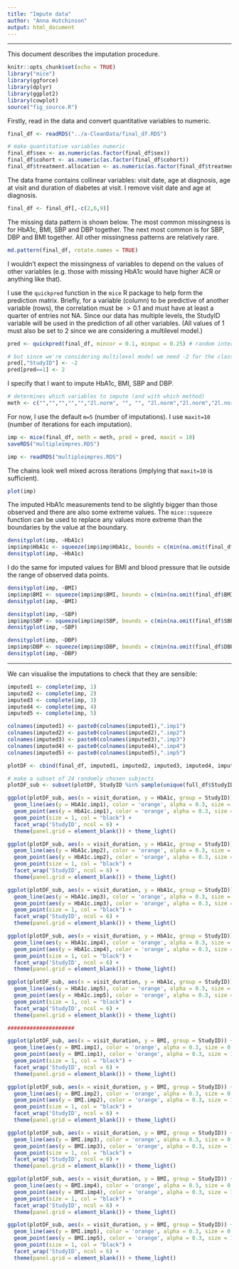 ```yaml
---
title: "Impute data"
author: "Anna Hutchinson"
output: html_document
---
```


---

This document describes the imputation procedure.

```r
knitr::opts_chunk$set(echo = TRUE)
library("mice")
library(ggforce)
library(dplyr)
library(ggplot2)
library(cowplot)
source("fig_source.R")
```

Firstly, read in the data and convert quantitative variables to numeric.

```r
final_df <- readRDS("../a-CleanData/final_df.RDS")

# make quantitative variables numeric
final_df$sex <- as.numeric(as.factor(final_df$sex))
final_df$cohort <- as.numeric(as.factor(final_df$cohort))
final_df$treatment.allocation <- as.numeric(as.factor(final_df$treatment.allocation))
```

The data frame contains collinear variables: visit date, age at diagnosis, age at visit and duration of diabetes at visit. I remove visit date and age at diagnosis.

```r
final_df <- final_df[,-c(2,6,9)]
```

The missing data pattern is shown below. The most common missingness is for HbA1c, BMI, SBP and DBP together. The next most common is for SBP, DBP and BMI together. All other missingness patterns are relatively rare. 

```r
md.pattern(final_df, rotate.names = TRUE)
```

I wouldn't expect the missingness of variables to depend on the values of other variables (e.g. those with missing HbA1c would have higher ACR or anything like that).

I use the `quickpred` function in the `mice` R package to help form the prediction matrix. Briefly, for a variable (column) to be predictive of another variable (rows), the correlation must be $>0.1$ and must have at least a quarter of entries not NA. Since our data has multiple levels, the StudyID variable will be used in the prediction of all other variables. (All values of 1 must also be set to 2 since we are considering a multilevel model.)

```r
pred <- quickpred(final_df, mincor = 0.1, minpuc = 0.25) # random intercept is automatically added

# but since we're considering multilevel model we need -2 for the class variable (StudyID) and 2 (random effect) instead of 1 (fixed effect)
pred[,"StudyID"] <- -2
pred[pred==1] <- 2
```

I specify that I want to impute HbA1c, BMI, SBP and DBP.

```r
# determines which variables to impute (and with which method)
meth <- c("","","","","","2l.norm", "", "", "2l.norm","2l.norm","2l.norm")
```

For now, I use the default `m=5` (number of imputations). I use `maxit=10` (number of iterations for each imputation).

```r
imp <- mice(final_df, meth = meth, pred = pred, maxit = 10)
saveRDS("multipleimpres.RDS")
```

```r
imp <- readRDS("multipleimpres.RDS")
```

The chains look well mixed across iterations (implying that `maxit=10` is sufficient).

```r
plot(imp)
```

The imputed HbA1c measurements tend to be slightly bigger than those observed and there are also some extreme values. The `mice::squeeze` function can be used to replace any values more extreme than the boundaries by the value at the boundary. 

```r
densityplot(imp, ~HbA1c) 
imp$imp$HbA1c <- squeeze(imp$imp$HbA1c, bounds = c(min(na.omit(final_df$HbA1c)), max(na.omit(final_df$HbA1c))))
densityplot(imp, ~HbA1c) 
```

I do the same for imputed values for BMI and blood pressure that lie outside the range of observed data points. 

```r
densityplot(imp, ~BMI) 
imp$imp$BMI <- squeeze(imp$imp$BMI, bounds = c(min(na.omit(final_df$BMI)), max(na.omit(final_df$BMI))))
densityplot(imp, ~BMI) 

densityplot(imp, ~SBP) 
imp$imp$SBP <- squeeze(imp$imp$SBP, bounds = c(min(na.omit(final_df$SBP)), max(na.omit(final_df$SBP))))
densityplot(imp, ~SBP) 

densityplot(imp, ~DBP) 
imp$imp$DBP <- squeeze(imp$imp$DBP, bounds = c(min(na.omit(final_df$DBP)), max(na.omit(final_df$DBP))))
densityplot(imp, ~DBP)
```


---

We can visualise the imputations to check that they are sensible:

```r
imputed1 <- complete(imp, 1)
imputed2 <- complete(imp, 2)
imputed3 <- complete(imp, 3)
imputed4 <- complete(imp, 4)
imputed5 <- complete(imp, 5)

colnames(imputed1) <- paste0(colnames(imputed1),".imp1")
colnames(imputed2) <- paste0(colnames(imputed2),".imp2")
colnames(imputed3) <- paste0(colnames(imputed3),".imp3")
colnames(imputed4) <- paste0(colnames(imputed4),".imp4")
colnames(imputed5) <- paste0(colnames(imputed5),".imp5")

plotDF <- cbind(final_df, imputed1, imputed2, imputed3, imputed4, imputed5)

# make a subset of 24 randomly chosen subjects
plotDF_sub <- subset(plotDF, StudyID %in% sample(unique(full_df$StudyID), size = 30))

ggplot(plotDF_sub, aes(x = visit_duration, y = HbA1c, group = StudyID)) +
  geom_line(aes(y = HbA1c.imp1), color = 'orange', alpha = 0.3, size = 0.8) +
  geom_point(aes(y = HbA1c.imp1), color = 'orange', alpha = 0.3, size = 1) +
  geom_point(size = 1, col = "black") + 
  facet_wrap('StudyID', ncol = 6) +
  theme(panel.grid = element_blank()) + theme_light()

ggplot(plotDF_sub, aes(x = visit_duration, y = HbA1c, group = StudyID)) +
  geom_line(aes(y = HbA1c.imp2), color = 'orange', alpha = 0.3, size = 0.8) +
  geom_point(aes(y = HbA1c.imp2), color = 'orange', alpha = 0.3, size = 1) +
  geom_point(size = 1, col = "black") + 
  facet_wrap('StudyID', ncol = 6) +
  theme(panel.grid = element_blank()) + theme_light()

ggplot(plotDF_sub, aes(x = visit_duration, y = HbA1c, group = StudyID)) +
  geom_line(aes(y = HbA1c.imp3), color = 'orange', alpha = 0.3, size = 0.8) +
  geom_point(aes(y = HbA1c.imp3), color = 'orange', alpha = 0.3, size = 1) +
  geom_point(size = 1, col = "black") + 
  facet_wrap('StudyID', ncol = 6) +
  theme(panel.grid = element_blank()) + theme_light()

ggplot(plotDF_sub, aes(x = visit_duration, y = HbA1c, group = StudyID)) +
  geom_line(aes(y = HbA1c.imp4), color = 'orange', alpha = 0.3, size = 0.8) +
  geom_point(aes(y = HbA1c.imp4), color = 'orange', alpha = 0.3, size = 1) +
  geom_point(size = 1, col = "black") + 
  facet_wrap('StudyID', ncol = 6) +
  theme(panel.grid = element_blank()) + theme_light()

ggplot(plotDF_sub, aes(x = visit_duration, y = HbA1c, group = StudyID)) +
  geom_line(aes(y = HbA1c.imp5), color = 'orange', alpha = 0.3, size = 0.8) +
  geom_point(aes(y = HbA1c.imp5), color = 'orange', alpha = 0.3, size = 1) +
  geom_point(size = 1, col = "black") + 
  facet_wrap('StudyID', ncol = 6) +
  theme(panel.grid = element_blank()) + theme_light()

#####################

ggplot(plotDF_sub, aes(x = visit_duration, y = BMI, group = StudyID)) +
  geom_line(aes(y = BMI.imp1), color = 'orange', alpha = 0.3, size = 0.8) +
  geom_point(aes(y = BMI.imp1), color = 'orange', alpha = 0.3, size = 1) +
  geom_point(size = 1, col = "black") + 
  facet_wrap('StudyID', ncol = 6) +
  theme(panel.grid = element_blank()) + theme_light()

ggplot(plotDF_sub, aes(x = visit_duration, y = BMI, group = StudyID)) +
  geom_line(aes(y = BMI.imp2), color = 'orange', alpha = 0.3, size = 0.8) +
  geom_point(aes(y = BMI.imp2), color = 'orange', alpha = 0.3, size = 1) +
  geom_point(size = 1, col = "black") + 
  facet_wrap('StudyID', ncol = 6) +
  theme(panel.grid = element_blank()) + theme_light()

ggplot(plotDF_sub, aes(x = visit_duration, y = BMI, group = StudyID)) +
  geom_line(aes(y = BMI.imp3), color = 'orange', alpha = 0.3, size = 0.8) +
  geom_point(aes(y = BMI.imp3), color = 'orange', alpha = 0.3, size = 1) +
  geom_point(size = 1, col = "black") + 
  facet_wrap('StudyID', ncol = 6) +
  theme(panel.grid = element_blank()) + theme_light()

ggplot(plotDF_sub, aes(x = visit_duration, y = BMI, group = StudyID)) +
  geom_line(aes(y = BMI.imp4), color = 'orange', alpha = 0.3, size = 0.8) +
  geom_point(aes(y = BMI.imp4), color = 'orange', alpha = 0.3, size = 1) +
  geom_point(size = 1, col = "black") + 
  facet_wrap('StudyID', ncol = 6) +
  theme(panel.grid = element_blank()) + theme_light()

ggplot(plotDF_sub, aes(x = visit_duration, y = BMI, group = StudyID)) +
  geom_line(aes(y = BMI.imp5), color = 'orange', alpha = 0.3, size = 0.8) +
  geom_point(aes(y = BMI.imp5), color = 'orange', alpha = 0.3, size = 1) +
  geom_point(size = 1, col = "black") + 
  facet_wrap('StudyID', ncol = 6) +
  theme(panel.grid = element_blank()) + theme_light()
```